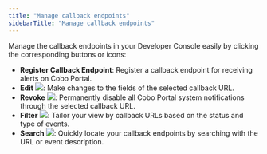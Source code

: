 ```yaml
---
title: "Manage callback endpoints"
sidebarTitle: "Manage callback endpoints"
---
```


Manage the callback endpoints in your Developer Console easily by clicking the corresponding buttons or icons:

- **Register Callback Endpoint**: Register a callback endpoint for receiving alerts on Cobo Portal.
- **Edit** <img src="/en/images/developer-console/icon_edit.svg" className="icon"></img>: Make changes to the fields of the selected callback URL.
- **Revoke** <img src="/en/images/developer-console/icon_revoke.svg" className="icon"></img>: Permanently disable all Cobo Portal system notifications through the selected callback URL.
- **Filter** <img src="/en/images/developer-console/icon_filter.svg" className="icon"></img>: Tailor your view by callback URLs based on the status and type of events.
- **Search** <img src="/en/images/developer-console/icon_search.svg" className="icon"></img>: Quickly locate your callback endpoints by searching with the URL or event description.